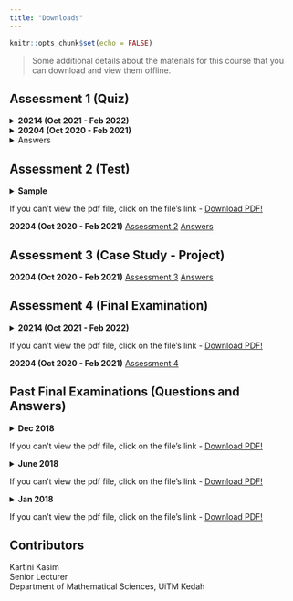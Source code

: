 ```yaml
---
title: "Downloads"
---
```


```r
knitr::opts_chunk$set(echo = FALSE)
```

> Some additional details about the materials for this course that you can download and view them offline.

## Assessment 1 (Quiz)  

<details><summary>**20214 (Oct 2021 - Feb 2022)**</summary>
<center>
<embed src="files/Assessment Repository/20214 (OCT 2021 - FEB 2022)/ASSESSMENT 1 (QUIZ)/QUESTIONS.pdf" type="application/pdf" width="100%" height="970px" />
<p>

If you can't view the pdf file, click on the file's link - <a href="files/Assessment Repository/20214 (OCT 2021 - FEB 2022)/ASSESSMENT 1 (QUIZ)/QUESTIONS.pdf"> Download PDF!</a>

</p>
</center>
</details>

<details><summary>**20204 (Oct 2020 - Feb 2021)**</summary>
<center>
<embed src="files/Assessment Repository/20204 (OCT 2020 - FEB 2021)/ASSESSMENT 1 (QUIZ)/QUESTIONS.pdf" type="application/pdf" width="100%" height="1000px" />
<p>

If you can't view the pdf file, click on the file's link - <a href="files/Assessment Repository/20204 (OCT 2020 - FEB 2021)/ASSESSMENT 1 (QUIZ)/QUESTIONS.pdf"> Download PDF!</a>

</p>
</center>
</details>

<details><summary>Answers</summary>
<center>
<embed src="files/Assessment Repository/20204 (OCT 2020 - FEB 2021)/ASSESSMENT 1 (QUIZ)/ANSWERS.pdf" type="application/pdf" width="100%" height="1000px" />
<p>

If you can't view the pdf file, click on the file's link - <a href="files/Assessment Repository/20204 (OCT 2020 - FEB 2021)/ASSESSMENT 1 (QUIZ)/ANSWERS.pdf"> Download PDF!</a>

</p>
</center>
</details>

## Assessment 2 (Test)  

<details><summary>**Sample**</summary>
<center>
<embed src="files/Assessment Repository/Sample Assessment 2.pdf" type="application/pdf" width="100%" height="1000px" />
</center>
</details>
If you can't view the pdf file, click on the file's link - [Download PDF!](files/Assessment Repository/Sample Assessment 2.pdf)  

**20204 (Oct 2020 - Feb 2021)** [Assessment 2](files/Assessment%20Repository/20204%20(OCT%202020%20-%20FEB%202021)/ASSESSMENT%202%20(TEST)/QUESTIONS.pdf) [Answers](files/Assessment%20Repository/20204%20(OCT%202020%20-%20FEB%202021)/ASSESSMENT%202%20(TEST)/ANSWERS.pdf)

## Assessment 3 (Case Study - Project)

**20204 (Oct 2020 - Feb 2021)** [Assessment 3](files/Assessment%20Repository/20204%20(OCT%202020%20-%20FEB%202021)/ASSESSMENT%203%20(CASE%20STUDY-PROJECT)/CASE%20STUDY/QUESTIONS.pdf) [Answers](files/Assessment%20Repository/20204%20(OCT%202020%20-%20FEB%202021)/ASSESSMENT%203%20(CASE%20STUDY-PROJECT)/CASE%20STUDY/ANSWERS.pdf)

## Assessment 4 (Final Examination)  

<details><summary>**20214 (Oct 2021 - Feb 2022)**</summary>
```r
knitr::include_graphics("files/Assessment Repository/20214 (OCT 2021 - FEB 2022)/FINAL/FINAL_20214.pdf")
```
</details>
If you can't view the pdf file, click on the file's link - [Download PDF!](files/Assessment Repository/20214 (OCT 2021 - FEB 2022)/FINAL/FINAL_20214.pdf)    

**20204 (Oct 2020 - Feb 2021)** [Assessment 4](files/Assessment%20Repository/20204%20(OCT%202020%20-%20FEB%202021)/ASSESSMENT%204%20(FINAL%20ASSESSMENT)/QUESTIONS.pdf)

## Past Final Examinations (Questions and Answers)  

<details><summary>**Dec 2018**</summary>
<center>
<embed src="files/Assessment Repository/Past Exams/2018 December.pdf" type="application/pdf" width="100%" height="1000px" />
</center>
</details>
If you can't view the pdf file, click on the file's link - [Download PDF!](files/Assessment Repository/Past Exams/2018 December.pdf)  

<details><summary>**June 2018**</summary>
<center>
<embed src="files/Assessment Repository/Past Exams/2018 June.pdf" type="application/pdf" width="100%" height="1000px" />
</center>
</details>
If you can't view the pdf file, click on the file's link - [Download PDF!](files/Assessment Repository/Past Exams/2018 June.pdf)  

<details><summary>**Jan 2018**</summary>
<center>
<embed src="files/Assessment Repository/Past Exams/2018 January.pdf" type="application/pdf" width="100%" height="1000px" />
</center>
</details>
If you can't view the pdf file, click on the file's link - [Download PDF!](files/Assessment Repository/Past Exams/2018 January.pdf)  

## Contributors {.appendix}

Kartini Kasim\
Senior Lecturer\
Department of Mathematical Sciences, UiTM Kedah